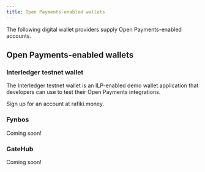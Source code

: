 ```yaml
---
title: Open Payments-enabled wallets
---
```



The following digital wallet providers supply Open Payments-enabled accounts.

## Open Payments-enabled wallets

### Interledger testnet wallet

The Interledger testnet wallet is an ILP-enabled demo wallet application that developers can use to test their Open Payments integrations.

Sign up for an account at <LinkOut href='https://rafiki.money'>rafiki.money</LinkOut>.

### Fynbos

Coming soon!

### GateHub

Coming soon!
